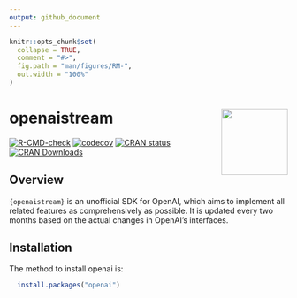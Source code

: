 ```yaml
---
output: github_document
---
```


```r
knitr::opts_chunk$set(
  collapse = TRUE,
  comment = "#>",
  fig.path = "man/figures/RM-",
  out.width = "100%"
)
```
# openaistream <img src="man/figures/logo.png" align="right" width="120"/>

<!-- badges: start -->
[![R-CMD-check](https://github.com/libingfei/openaistream/actions/workflows/R-CMD-check.yaml/badge.svg)](https://github.com/libingfei/openaistream/actions/workflows/R-CMD-check.yaml)
[![codecov](https://codecov.io/gh/libingfei/openaistream/graph/badge.svg?token=G8AXF6F4BC)](https://codecov.io/gh/libingfei/openaistream)
[![CRAN status](https://www.r-pkg.org/badges/version/openaistream)](https://CRAN.R-project.org/package=openaistream)
[![CRAN Downloads](https://cranlogs.r-pkg.org/badges/grand-total/openaistream?color=brightgreen)](https://cranlogs.r-pkg.org/badges/grand-total/openaistream?color=brightgreen)
<!-- badges: end -->

## Overview 

`{openaistream}` is an unofficial SDK for OpenAI, which aims to implement all related features as comprehensively as possible. It is updated every two months based on the actual changes in OpenAI's interfaces.

## Installation 

The method to install openai is: 

```r
  install.packages("openai")
```

